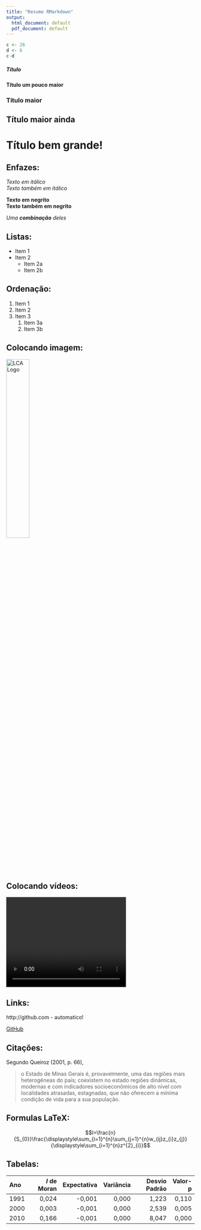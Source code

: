 ```yaml
---
title: "Resumo RMarkdown"
output:
  html_document: default
  pdf_document: default
---
```


```r
c <- 26
d <- 6
c-d
```

##### Título
#### Título um pouco maior 
### Título maior 
## Título maior ainda
# Título bem grande!   

## Enfazes:

*Texto em itálico*  
_Texto também em itálico_  

**Texto em negrito **  
__Texto também em negrito__  

_Uma **combinação** deles_   

## Listas:

* Item 1
* Item 2
    * Item 2a
    * Item 2b

## Ordenação:

1. Item 1
1. Item 2
1. Item 3
     1. Item 3a
     1. Item 3b
   
## Colocando imagem:

![LCA Logo](LCA_Azul.png){width=35%}
<!-- Format: ![Alt Text](url) -->
<!--height=-->

## Colocando vídeos:

<video width="320" height="240">
<source src="LCAnovalogo.mp4" type="video/mp4">
</video>


## Links:

http://github.com - automatico!

[GitHub](http://github.com)

## Citações:

Segundo Queiroz (2001, p. 66), 
    
   > o Estado de Minas Gerais é, provavelmente, uma das regiões mais heterogêneas do país; coexistem no estado regiões dinâmicas, modernas e com indicadores socioeconômicos de alto nível com localidades atrasadas, estagnadas, que não oferecem a mínima condição de vida para a sua população. 


## Formulas LaTeX:

$$I=\frac{n}{S_{0}}\frac{\displaystyle\sum_{i=1}^{n}\sum_{j=1}^{n}w_{ij}z_{i}z_{j}}{\displaystyle\sum_{i=1}^{n}z^{2}_{i}}$$


## Tabelas:

| Ano|*I* de Moran| Expectativa| Variância| Desvio Padrão| Valor-p|
|:--- |-----------:|-----------:|---------:|-------------:|-------:|
| 1991|               0,024|      -0,001|     0,000|         1,223|   0,110|
| 2000|               0,003|      -0,001|     0,000|         2,539|   0,005|
| 2010|               0,166|      -0,001|     0,000|         8,047|   0,000|

## 